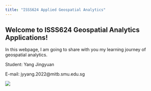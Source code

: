 ```yaml
---
title: "ISSS624 Applied Geospatial Analytics"
---
```


## Welcome to ISSS624 Geospatial Analytics Applications!

In this webpage, I am going to share with you my learning journey of geospatial analytics.

Student: Yang Jingyuan

E-mail: jyyang.2022\@mitb.smu.edu.sg

![](https://geography.unt.edu/sites/geography.unt.edu/files/geography/geospatial.png)
